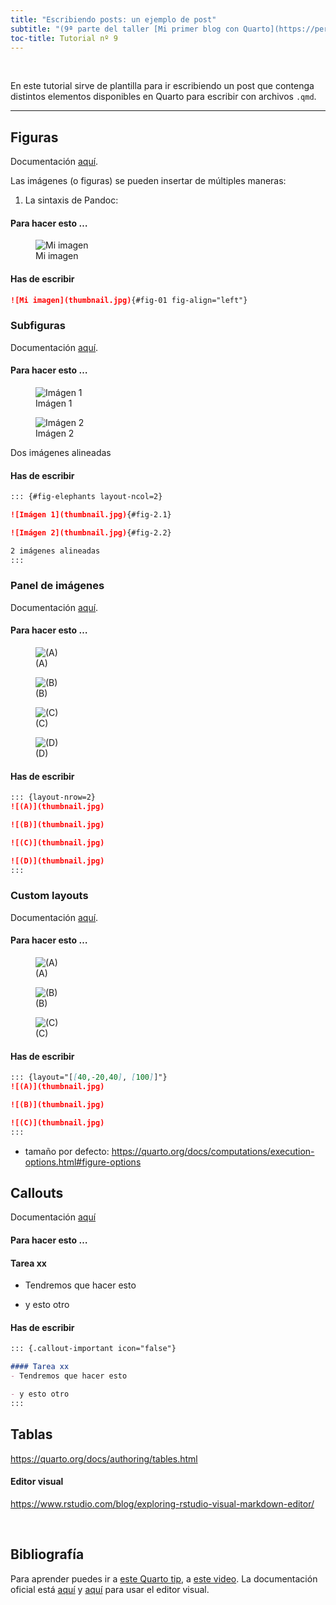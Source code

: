```yaml
---
title: "Escribiendo posts: un ejemplo de post"
subtitle: "(9ª parte del taller [Mi primer blog con Quarto](https://perezp44.github.io/taller.primer.blog/))"
toc-title: Tutorial nº 9
---
```


<!--This is a comment. Comments are not displayed in the browser-->

<br>

En este tutorial sirve de plantilla para ir escribiendo un post que contenga distintos elementos disponibles en Quarto para escribir con archivos `.qmd`.

--------------------------------------------------------------------------------


## Figuras

Documentación [aquí](https://quarto.org/docs/authoring/figures.html).

Las imágenes (o figuras) se pueden insertar de múltiples maneras:


1. La sintaxis de Pandoc:

::: panel-tabset
#### Para hacer esto ...

![Mi imagen](thumbnail.jpg){#fig-01 fig-align="left"}

#### Has de escribir

``` markdown
![Mi imagen](thumbnail.jpg){#fig-01 fig-align="left"}
```

:::


### Subfiguras


Documentación [aquí](https://quarto.org/docs/authoring/figures.html#subfigures).

::: panel-tabset
#### Para hacer esto ...


::: {#fig-elephants layout-ncol=2}

![Imágen 1](thumbnail.jpg){#fig-2.1}

![Imágen 2](thumbnail.jpg){#fig-2.2}

Dos imágenes alineadas
:::


#### Has de escribir


``` markdown
::: {#fig-elephants layout-ncol=2}

![Imágen 1](thumbnail.jpg){#fig-2.1}

![Imágen 2](thumbnail.jpg){#fig-2.2}

2 imágenes alineadas
:::
```

:::

### Panel de imágenes

Documentación [aquí](https://quarto.org/docs/authoring/figures.html#figure-panels).

::: panel-tabset
#### Para hacer esto ...

::: {layout-nrow=2}
![(A)](thumbnail.jpg)

![(B)](thumbnail.jpg)

![(C)](thumbnail.jpg)

![(D)](thumbnail.jpg)
:::

#### Has de escribir

``` markdown
::: {layout-nrow=2}
![(A)](thumbnail.jpg)

![(B)](thumbnail.jpg)

![(C)](thumbnail.jpg)

![(D)](thumbnail.jpg)
:::
```

:::


### Custom layouts

Documentación [aquí](https://quarto.org/docs/authoring/figures.html#complex-layouts).

::: panel-tabset
#### Para hacer esto ...


::: {layout="[[40,-20,40], [100]]"}
![(A)](thumbnail.jpg)

![(B)](thumbnail.jpg)

![(C)](thumbnail.jpg)
:::


#### Has de escribir

``` markdown
::: {layout="[[40,-20,40], [100]]"}
![(A)](thumbnail.jpg)

![(B)](thumbnail.jpg)

![(C)](thumbnail.jpg)
:::
```
:::


- tamaño por defecto: <https://quarto.org/docs/computations/execution-options.html#figure-options>


## Callouts

Documentación [aquí](https://quarto.org/docs/authoring/callouts.html)


:::: panel-tabset
#### Para hacer esto ...

::: {.callout-important icon="false"}
#### Tarea xx
- Tendremos que hacer esto 

- y esto otro
:::

#### Has de escribir

``` markdown
::: {.callout-important icon="false"}

#### Tarea xx
- Tendremos que hacer esto 

- y esto otro
:::
```

::::





## Tablas

<https://quarto.org/docs/authoring/tables.html>

#### Editor visual

<https://www.rstudio.com/blog/exploring-rstudio-visual-markdown-editor/>

<br>


## Bibliografía

Para aprender puedes ir a [este Quarto tip](https://mine-cetinkaya-rundel.github.io/quarto-tip-a-day/posts/24-citations/), a  [este video](https://youtu.be/d8jSN998Mtw?t=3757). La documentación oficial está [aquí](https://quarto.org/docs/authoring/footnotes-and-citations.html) y [aquí](https://quarto.org/docs/visual-editor/technical.html#citations) para usar el editor visual.